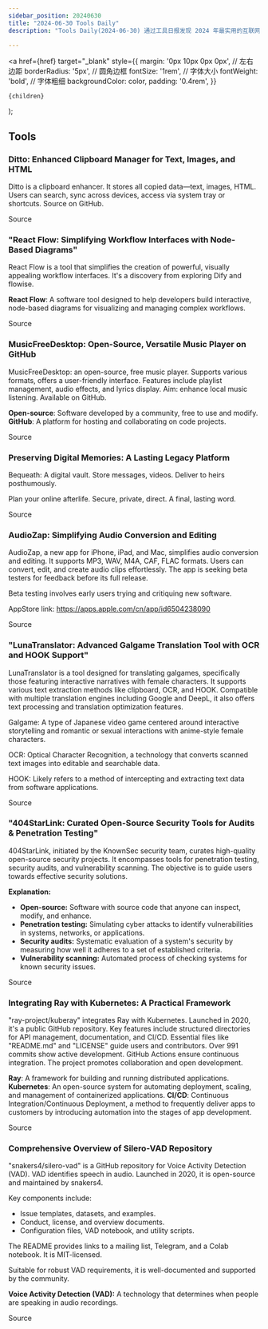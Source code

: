 ```yaml
---
sidebar_position: 20240630
title: "2024-06-30 Tools Daily"
description: "Tools Daily(2024-06-30) 通过工具日报发现 2024 年最实用的互联网软件、AI工具和产品！"

---
```



  <a
    href={href}
    target="_blank"
    style={{
      margin: '0px 10px 0px 0px', // 左右边距
      borderRadius: '5px', // 圆角边框
      fontSize: '1rem', // 字体大小
      fontWeight: 'bold', // 字体粗细
      backgroundColor: color,
      padding: '0.4rem',
    }}
  >
    {children}
  </a>
);


## Tools

### Ditto: Enhanced Clipboard Manager for Text, Images, and HTML

Ditto is a clipboard enhancer. It stores all copied data—text, images, HTML. Users can search, sync across devices, access via system tray or shortcuts. Source on GitHub.

<Link href="https://x.com/knowledgefxg/status/1807036824428146897" color="#B0C4DE">Source</Link>

### "React Flow: Simplifying Workflow Interfaces with Node-Based Diagrams"

React Flow is a tool that simplifies the creation of powerful, visually appealing workflow interfaces. It's a discovery from exploring Dify and flowise.

**React Flow**: A software tool designed to help developers build interactive, node-based diagrams for visualizing and managing complex workflows.

<Link href="https://x.com/beihuo/status/1807152256866979857" color="#B0C4DE">Source</Link>

### MusicFreeDesktop: Open-Source, Versatile Music Player on GitHub

MusicFreeDesktop: an open-source, free music player. Supports various formats, offers a user-friendly interface. Features include playlist management, audio effects, and lyrics display. Aim: enhance local music listening. Available on GitHub.

**Open-source**: Software developed by a community, free to use and modify.
**GitHub**: A platform for hosting and collaborating on code projects.

<Link href="https://x.com/knowledgefxg/status/1807036814231830975" color="#B0C4DE">Source</Link>

### Preserving Digital Memories: A Lasting Legacy Platform

Bequeath: A digital vault.
Store messages, videos.
Deliver to heirs posthumously.

Plan your online afterlife.
Secure, private, direct.
A final, lasting word.

<Link href="https://www.producthunt.com/posts/bequeath-app" color="#B0C4DE">Source</Link>

### AudioZap: Simplifying Audio Conversion and Editing

AudioZap, a new app for iPhone, iPad, and Mac, simplifies audio conversion and editing. It supports MP3, WAV, M4A, CAF, FLAC formats. Users can convert, edit, and create audio clips effortlessly. The app is seeking beta testers for feedback before its full release.

Beta testing involves early users trying and critiquing new software.

AppStore link: https://apps.apple.com/cn/app/id6504238090

<Link href="https://github.com/ruanyf/weekly/issues/4738" color="#B0C4DE">Source</Link>

### "LunaTranslator: Advanced Galgame Translation Tool with OCR and HOOK Support"

LunaTranslator is a tool designed for translating galgames, specifically those featuring interactive narratives with female characters. It supports various text extraction methods like clipboard, OCR, and HOOK. Compatible with multiple translation engines including Google and DeepL, it also offers text processing and translation optimization features.

Galgame: A type of Japanese video game centered around interactive storytelling and romantic or sexual interactions with anime-style female characters.

OCR: Optical Character Recognition, a technology that converts scanned text images into editable and searchable data.

HOOK: Likely refers to a method of intercepting and extracting text data from software applications.

<Link href="https://x.com/knowledgefxg/status/1807036820661649634" color="#B0C4DE">Source</Link>

### "404StarLink: Curated Open-Source Security Tools for Audits & Penetration Testing"

404StarLink, initiated by the KnownSec security team, curates high-quality open-source security projects. It encompasses tools for penetration testing, security audits, and vulnerability scanning. The objective is to guide users towards effective security solutions.

**Explanation:**
- **Open-source:** Software with source code that anyone can inspect, modify, and enhance.
- **Penetration testing:** Simulating cyber attacks to identify vulnerabilities in systems, networks, or applications.
- **Security audits:** Systematic evaluation of a system's security by measuring how well it adheres to a set of established criteria.
- **Vulnerability scanning:** Automated process of checking systems for known security issues.

<Link href="https://x.com/knowledgefxg/status/1807036831080341987" color="#B0C4DE">Source</Link>

### Integrating Ray with Kubernetes: A Practical Framework

"ray-project/kuberay" integrates Ray with Kubernetes. Launched in 2020, it's a public GitHub repository. Key features include structured directories for API management, documentation, and CI/CD. Essential files like "README.md" and "LICENSE" guide users and contributors. Over 991 commits show active development. GitHub Actions ensure continuous integration. The project promotes collaboration and open development.

**Ray**: A framework for building and running distributed applications.
**Kubernetes**: An open-source system for automating deployment, scaling, and management of containerized applications.
**CI/CD**: Continuous Integration/Continuous Deployment, a method to frequently deliver apps to customers by introducing automation into the stages of app development.

<Link href="https://github.com/ray-project/kuberay" color="#B0C4DE">Source</Link>

### Comprehensive Overview of Silero-VAD Repository

"snakers4/silero-vad" is a GitHub repository for Voice Activity Detection (VAD). VAD identifies speech in audio. Launched in 2020, it is open-source and maintained by snakers4.

Key components include:
- Issue templates, datasets, and examples.
- Conduct, license, and overview documents.
- Configuration files, VAD notebook, and utility scripts.

The README provides links to a mailing list, Telegram, and a Colab notebook. It is MIT-licensed.

Suitable for robust VAD requirements, it is well-documented and supported by the community.

**Voice Activity Detection (VAD):** A technology that determines when people are speaking in audio recordings.

<Link href="https://github.com/snakers4/silero-vad" color="#B0C4DE">Source</Link>

